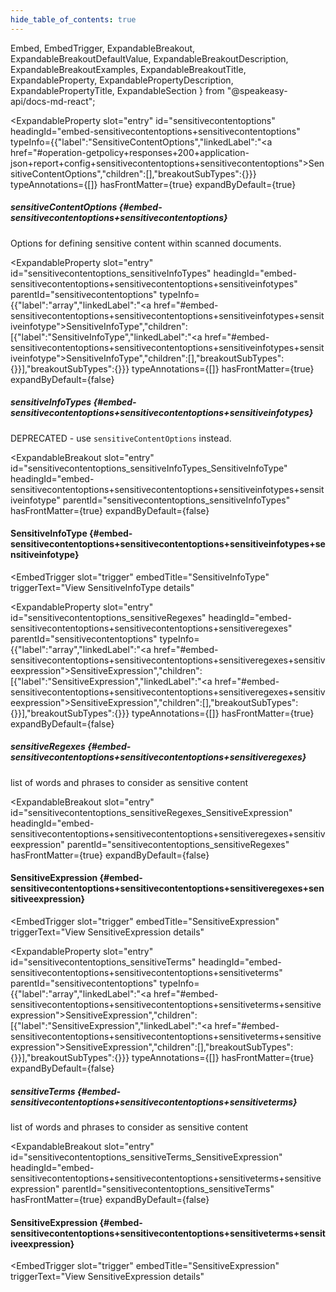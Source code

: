 ```yaml
---
hide_table_of_contents: true
---
```

  Embed,
  EmbedTrigger,
  ExpandableBreakout,
  ExpandableBreakoutDefaultValue,
  ExpandableBreakoutDescription,
  ExpandableBreakoutExamples,
  ExpandableBreakoutTitle,
  ExpandableProperty,
  ExpandablePropertyDescription,
  ExpandablePropertyTitle,
  ExpandableSection
} from "@speakeasy-api/docs-md-react";

<ExpandableSection>

<ExpandableProperty
  slot="entry"
  id="sensitivecontentoptions"
  headingId="embed-sensitivecontentoptions+sensitivecontentoptions"
  typeInfo={{"label":"SensitiveContentOptions","linkedLabel":"<a href=\"#operation-getpolicy+responses+200+application-json+report+config+sensitivecontentoptions+sensitivecontentoptions\">SensitiveContentOptions</a>","children":[],"breakoutSubTypes":{}}}
  typeAnnotations={[]}
  hasFrontMatter={true}
  expandByDefault={true}
>

<ExpandablePropertyTitle slot="title">

##### sensitiveContentOptions \{#embed-sensitivecontentoptions+sensitivecontentoptions\}

</ExpandablePropertyTitle>

<ExpandablePropertyDescription slot="description">

Options for defining sensitive content within scanned documents.

</ExpandablePropertyDescription>

</ExpandableProperty>

<ExpandableProperty
  slot="entry"
  id="sensitivecontentoptions_sensitiveInfoTypes"
  headingId="embed-sensitivecontentoptions+sensitivecontentoptions+sensitiveinfotypes"
  parentId="sensitivecontentoptions"
  typeInfo={{"label":"array","linkedLabel":"<a href=\"#embed-sensitivecontentoptions+sensitivecontentoptions+sensitiveinfotypes+sensitiveinfotype\">SensitiveInfoType</a>","children":[{"label":"SensitiveInfoType","linkedLabel":"<a href=\"#embed-sensitivecontentoptions+sensitivecontentoptions+sensitiveinfotypes+sensitiveinfotype\">SensitiveInfoType</a>","children":[],"breakoutSubTypes":{}}],"breakoutSubTypes":{}}}
  typeAnnotations={[]}
  hasFrontMatter={true}
  expandByDefault={false}
>

<ExpandablePropertyTitle slot="title">

##### sensitiveInfoTypes \{#embed-sensitivecontentoptions+sensitivecontentoptions+sensitiveinfotypes\}

</ExpandablePropertyTitle>

<ExpandablePropertyDescription slot="description">

DEPRECATED - use `sensitiveContentOptions` instead.

</ExpandablePropertyDescription>

</ExpandableProperty>

<ExpandableBreakout
  slot="entry"
  id="sensitivecontentoptions_sensitiveInfoTypes_SensitiveInfoType"
  headingId="embed-sensitivecontentoptions+sensitivecontentoptions+sensitiveinfotypes+sensitiveinfotype"
  parentId="sensitivecontentoptions_sensitiveInfoTypes"
  hasFrontMatter={true}
  expandByDefault={false}
>

<ExpandableBreakoutTitle slot="title">

#### SensitiveInfoType \{#embed-sensitivecontentoptions+sensitivecontentoptions+sensitiveinfotypes+sensitiveinfotype\}

</ExpandableBreakoutTitle>

<ExpandableBreakoutDescription slot="description">

</ExpandableBreakoutDescription>

<ExpandableBreakoutExamples slot="examples">

</ExpandableBreakoutExamples>

<ExpandableBreakoutDefaultValue slot="defaultValue">

</ExpandableBreakoutDefaultValue>

<Embed slot="embed">

<EmbedTrigger
  slot="trigger"
  embedTitle="SensitiveInfoType"
  triggerText="View SensitiveInfoType details"
>

<Embedsensitiveinfotype />

</EmbedTrigger>

</Embed>

</ExpandableBreakout>

<ExpandableProperty
  slot="entry"
  id="sensitivecontentoptions_sensitiveRegexes"
  headingId="embed-sensitivecontentoptions+sensitivecontentoptions+sensitiveregexes"
  parentId="sensitivecontentoptions"
  typeInfo={{"label":"array","linkedLabel":"<a href=\"#embed-sensitivecontentoptions+sensitivecontentoptions+sensitiveregexes+sensitiveexpression\">SensitiveExpression</a>","children":[{"label":"SensitiveExpression","linkedLabel":"<a href=\"#embed-sensitivecontentoptions+sensitivecontentoptions+sensitiveregexes+sensitiveexpression\">SensitiveExpression</a>","children":[],"breakoutSubTypes":{}}],"breakoutSubTypes":{}}}
  typeAnnotations={[]}
  hasFrontMatter={true}
  expandByDefault={false}
>

<ExpandablePropertyTitle slot="title">

##### sensitiveRegexes \{#embed-sensitivecontentoptions+sensitivecontentoptions+sensitiveregexes\}

</ExpandablePropertyTitle>

<ExpandablePropertyDescription slot="description">

list of words and phrases to consider as sensitive content

</ExpandablePropertyDescription>

</ExpandableProperty>

<ExpandableBreakout
  slot="entry"
  id="sensitivecontentoptions_sensitiveRegexes_SensitiveExpression"
  headingId="embed-sensitivecontentoptions+sensitivecontentoptions+sensitiveregexes+sensitiveexpression"
  parentId="sensitivecontentoptions_sensitiveRegexes"
  hasFrontMatter={true}
  expandByDefault={false}
>

<ExpandableBreakoutTitle slot="title">

#### SensitiveExpression \{#embed-sensitivecontentoptions+sensitivecontentoptions+sensitiveregexes+sensitiveexpression\}

</ExpandableBreakoutTitle>

<ExpandableBreakoutDescription slot="description">

</ExpandableBreakoutDescription>

<ExpandableBreakoutExamples slot="examples">

</ExpandableBreakoutExamples>

<ExpandableBreakoutDefaultValue slot="defaultValue">

</ExpandableBreakoutDefaultValue>

<Embed slot="embed">

<EmbedTrigger
  slot="trigger"
  embedTitle="SensitiveExpression"
  triggerText="View SensitiveExpression details"
>

<Embedsensitiveexpression />

</EmbedTrigger>

</Embed>

</ExpandableBreakout>

<ExpandableProperty
  slot="entry"
  id="sensitivecontentoptions_sensitiveTerms"
  headingId="embed-sensitivecontentoptions+sensitivecontentoptions+sensitiveterms"
  parentId="sensitivecontentoptions"
  typeInfo={{"label":"array","linkedLabel":"<a href=\"#embed-sensitivecontentoptions+sensitivecontentoptions+sensitiveterms+sensitiveexpression\">SensitiveExpression</a>","children":[{"label":"SensitiveExpression","linkedLabel":"<a href=\"#embed-sensitivecontentoptions+sensitivecontentoptions+sensitiveterms+sensitiveexpression\">SensitiveExpression</a>","children":[],"breakoutSubTypes":{}}],"breakoutSubTypes":{}}}
  typeAnnotations={[]}
  hasFrontMatter={true}
  expandByDefault={false}
>

<ExpandablePropertyTitle slot="title">

##### sensitiveTerms \{#embed-sensitivecontentoptions+sensitivecontentoptions+sensitiveterms\}

</ExpandablePropertyTitle>

<ExpandablePropertyDescription slot="description">

list of words and phrases to consider as sensitive content

</ExpandablePropertyDescription>

</ExpandableProperty>

<ExpandableBreakout
  slot="entry"
  id="sensitivecontentoptions_sensitiveTerms_SensitiveExpression"
  headingId="embed-sensitivecontentoptions+sensitivecontentoptions+sensitiveterms+sensitiveexpression"
  parentId="sensitivecontentoptions_sensitiveTerms"
  hasFrontMatter={true}
  expandByDefault={false}
>

<ExpandableBreakoutTitle slot="title">

#### SensitiveExpression \{#embed-sensitivecontentoptions+sensitivecontentoptions+sensitiveterms+sensitiveexpression\}

</ExpandableBreakoutTitle>

<ExpandableBreakoutDescription slot="description">

</ExpandableBreakoutDescription>

<ExpandableBreakoutExamples slot="examples">

</ExpandableBreakoutExamples>

<ExpandableBreakoutDefaultValue slot="defaultValue">

</ExpandableBreakoutDefaultValue>

<Embed slot="embed">

<EmbedTrigger
  slot="trigger"
  embedTitle="SensitiveExpression"
  triggerText="View SensitiveExpression details"
>

<Embedsensitiveexpression />

</EmbedTrigger>

</Embed>

</ExpandableBreakout>

</ExpandableSection>